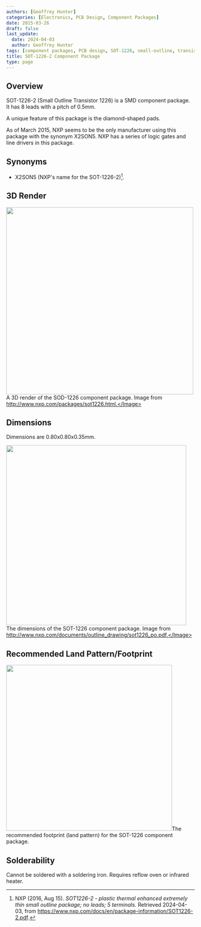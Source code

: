 ```yaml
---
authors: [Geoffrey Hunter]
categories: [Electronics, PCB Design, Component Packages]
date: 2015-03-26
draft: false
last_update:
  date: 2024-04-03
  author: Geoffrey Hunter
tags: [component packages, PCB design, SOT-1226, small-outline, transistor]
title: SOT-1226-2 Component Package
type: page
---
```



## Overview

SOT-1226-2 (Small Outline Transistor 1226) is a SMD component package. It has 8 leads with a pitch of 0.5mm.

A unique feature of this package is the diamond-shaped pads.

As of March 2015, NXP seems to be the only manufacturer using this package with the synonym X2SON5. NXP has a series of logic gates and line drivers in this package.

## Synonyms

* X2SON5 (NXP's name for the SOT-1226-2)[^nxp-sot-1226-2-ds].

## 3D Render


<Image src={sot_1226_component_package_3d_render_top_bottom} width="500px">A 3D render of the SOD-1226 component package. Image from http://www.nxp.com/packages/sot1226.html.</Image>

## Dimensions

Dimensions are 0.80x0.80x0.35mm.


<Image src={sot_1226_component_package_dimensions} width="481px">The dimensions of the SOT-1226 component package. Image from http://www.nxp.com/documents/outline_drawing/sot1226_po.pdf.</Image>

## Recommended Land Pattern/Footprint


<Image src={sot_1226_component_package_recommended_footprint} width="443px">The recommended footprint (land pattern) for the SOT-1226 component package.</Image>

## Solderability

Cannot be soldered with a soldering iron. Requires reflow oven or infrared heater.

[^nxp-sot-1226-2-ds]: NXP (2016, Aug 15). _SOT1226-2 - plastic thermal enhanced extremely thin small outline package; no leads; 5 terminals_. Retrieved 2024-04-03, from https://www.nxp.com/docs/en/package-information/SOT1226-2.pdf.


